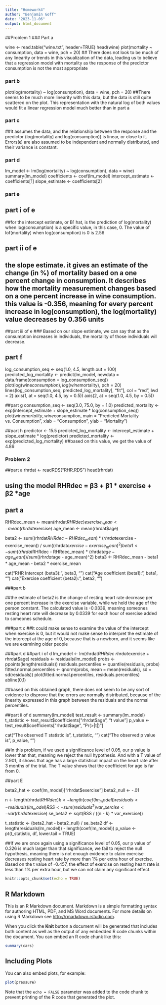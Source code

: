 ```yaml
---
title: "Homework4"
author: "Benjamin Goff"
date: "2023-11-06"
output: html_document
---
```

##Problem 1
### Part a

wine <- read.table("wine.txt", header=TRUE)
head(wine)
plot(mortality ~ consumption, data = wine, pch = 20)
## There does not look to be much of any linearity or trends in this visualization of the data, leading us to believe that a regression model with mortality as the response of the predictor consumption is not the most appropriate
     
### part b

plot(log(mortality) ~ log(consumption), data = wine, pch = 20)
##There seems to be much more linearity with this data, but the data is still quite scattered on the plot. This representation with the natural log of both values would fit a linear regression model much better than in part a

### part c

##It assumes the data, and the relationship between the response and the predictor (log(mortality) and log(consumption)) is linear, or close to it. Errors(ϵ) are also assumed to be independent and normally distributed, and their variance is constant.

### part d

lm_model <- lm(log(mortality) ~ log(consumption), data = wine)
summary(lm_model)
coefficients <- coef(lm_model)
intercept_estimate <- coefficients[1]
slope_estimate <- coefficients[2]

### part e

## part i of e
##for the intercept estimate, or B1 hat, is the prediction of log(mortality) when log(consumption) is a specific value, in this case, 0. The value of lof(mortality) when log(consumption) is 0 is 2.56

## part ii of e
## the slope estimate. it gives an estimate of the change (in %) of mortality based on a one percent change in consumption. It describes how the mortality measurement changes based on a one percent increase in wine consumption. this value is -0.356, meaning for every percent increase in log(consumption), the log(mortality) value decreases by 0.356 units

##part iii of e
### Based on our slope estimate, we can say that as the consumption increases in individuals, the mortality of those individuals will decrease.

## part f
log_consumption_seq <- seq(1.0, 4.5, length.out = 100)
predicted_log_mortality <- predict(lm_model, newdata = data.frame(consumption = log_consumption_seq))
plot(log(wine$consumption), log(wine$mortality), pch = 20)
lines(log_consumption_seq, predicted_log_mortality[, "fit"], col = "red", lwd = 2)
axis(1, at = seq(1.0, 4.5, by = 0.5))
axis(2, at = seq(1.0, 4.5, by = 0.5))

##part g
consumption_seq <- seq(3.0, 75.0, by = 1.0)
predicted_mortality <- exp(intercept_estimate + slope_estimate * log(consumption_seq))
plot(wine$mortality, wine$consumption, main = "Predicted Mortality vs. Consumption", 
     xlab = "Consumption", ylab = "Mortality")

##part h
predictor <- 15.5
predicted_log_mortality <- intercept_estimate + slope_estimate * log(predictor)
predicted_mortality <- exp(predicted_log_mortality)
##based on this value, we get the value of 4.86


### Problem 2
##part a
rhrdat <- readRDS("RHR.RDS")
head(rhrdat)

## using the model RHRdec = β3 + β1 * exercise + β2 *age
## part a
RHRdec_mean <- mean(rhrdat$RHRdec)
exercise_mean <- mean(rhrdat$exercise)
age_mean <- mean(rhrdat$age)

beta2 <- sum((rhrdat$RHRdec - RHRdec_mean) * (rhrdat$exercise - exercise_mean)) / sum((rhrdat$exercise - exercise_mean)^2)
beta1 <- sum((rhrdat$RHRdec - RHRdec_mean) * (rhrdat$age - age_mean)) / sum((rhrdat$age - age_mean)^2)
beta3 <- RHRdec_mean - beta1 * age_mean - beta2 * exercise_mean

cat("RHR Intercept (beta3):", beta3, "\n")
cat("Age coefficient (beta1):", beta1, "\n")
cat("Exercise coefficient (beta2):", beta2, "\n")

###part b

##the estimate of beta2 is the change of resting heart rate decrease per one percent increase in the exercise variable, while we hold the age of the person constant. The calculated value is -0.0339, meaning someones resting heart rate will decrease by 0.0339 for each hour of exercise added to someones schedule.

###part c
##It could make sense to examine the value of the intercept when exercise is 0, but it would not make sense to interpret the estimate of the intercept at the age of 0, because that is a newborn, and it seems like we are examining older people

###part d
##part i of d
lm_model <- lm(rhrdat$RHRdec ~ rhrdat$exercise + rhrdat$age)
residuals <- residuals(lm_model)
probs <- ppoints(length(residuals))
residuals.percentiles <- quantile(residuals, probs)
fitted.normal.percentiles <- qnorm(probs, mean = mean(residuals), sd = sd(residuals))
plot(fitted.normal.percentiles, residuals.percentiles)
abline(0,1)

##based on this obtained graph, there does not seem to be any sort of evidence to disprove that the errors are normally distributed, because of the linearity expressed in this graph between the residuals and the normal percentiles.

##part ii of d
summary(lm_model)
test_result <- summary(lm_model)
t_statistic <- test_result$coefficients["rhrdat$age", "t value"]
p_value <- test_result$coefficients["rhrdat$age", "Pr(>|t|)"]

cat("The observed T statistic is ", t_statistic, "\n")
cat("The observed p value is ", p_value, "\n")

##In this problem, if we used a significance level of 0.05, our p value is lower than that, meaning we reject the null hypothesis. And with a T value of 2.901, it shows that age has a large statistical impact on the heart rate after 3 months of the trial. The T value shows that the coefficient for age is far from 0.

##part E

beta2_hat <- coef(lm_model)["rhrdat$exercise"]
beta2_null <- -.01

n <- length(rhrdat$RHRdec)
k <- length(coef(lm_model))
residuals <- residuals(lm_model)
RSS <- sum(residuals^2)
var_exercise <- var(rhrdat$exercise)
se_beta2 <- sqrt(RSS / ((n - k) * var_exercise))

t_statistic <- (beta2_hat - beta2_null) / se_beta2
df <- length(residuals(lm_model)) - length(coef(lm_model))
p_value <- pt(t_statistic, df, lower.tail = TRUE)

##If we are once again using a significance level of 0.05, our p value of 0.326 is much larger than that significance, we fail to reject the null hypothesis, meaning there is not enough evidence to claim exercise decreases resting heart rate by more than 1% per extra hour of exercise. Based on the t value of -0.457, the effect of exercise on resting heart rate is less than 1% per extra hour, but we can not claim any significant effect.


```r
knitr::opts_chunk$set(echo = TRUE)
```

## R Markdown

This is an R Markdown document. Markdown is a simple formatting syntax for authoring HTML, PDF, and MS Word documents. For more details on using R Markdown see <http://rmarkdown.rstudio.com>.

When you click the **Knit** button a document will be generated that includes both content as well as the output of any embedded R code chunks within the document. You can embed an R code chunk like this:

```r
summary(cars)
```

## Including Plots

You can also embed plots, for example:

```r
plot(pressure)
```

Note that the `echo = FALSE` parameter was added to the code chunk to prevent printing of the R code that generated the plot.
